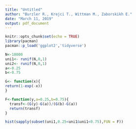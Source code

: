 ---
title: "Untitled"
author: "Burzler R., Krejci T., Wittman M., Zaborskikh E."
date: "March 11, 2019"
output: pdf_document
---

```{r setup, include=FALSE,message=FALSE,warning=FALSE}
knitr::opts_chunk$set(echo = TRUE)
library(pacman)
pacman::p_load('ggplot2','tidyverse')
```


```{r}
N<-10000
uni1<- runif(N,0,1)
uni2<- runif(N,0,1)
a<-0.25
b<-0.75

G<- function(x){
return(1-exp(-x))  
}

F<-function(y,a=0.25,b=0.75){
  transf<-(G(y)-G(a))/(G(b)-G(a))
  return(transf)
}

hist(sapply(subset(uni1,0.25<uni1&uni1<0.75),FUN = F))


```
